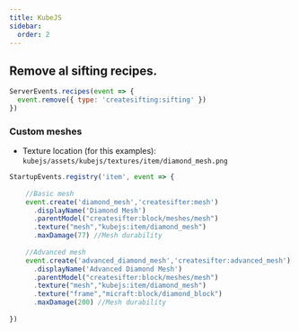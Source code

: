 ```yaml
---
title: KubeJS
sidebar:
  order: 2
---
```


## Remove al sifting recipes.
```js
ServerEvents.recipes(event => {
  event.remove({ type: 'createsifting:sifting' })
})
```

### Custom meshes
- Texture location (for this examples): `kubejs/assets/kubejs/textures/item/diamond_mesh.png`

```js
StartupEvents.registry('item', event => {
    
    //Basic mesh
	event.create('diamond_mesh','createsifter:mesh')
      .displayName('Diamond Mesh')
      .parentModel("createsifter:block/meshes/mesh")
      .texture("mesh","kubejs:item/diamond_mesh")
      .maxDamage(77) //Mesh durability
	
	//Advanced mesh
	event.create('advanced_diamond_mesh','createsifter:advanced_mesh')
      .displayName('Advanced Diamond Mesh')
      .parentModel("createsifter:block/meshes/mesh")
      .texture("mesh","kubejs:item/diamond_mesh")
      .texture("frame","micraft:block/diamond_block")
      .maxDamage(200) //Mesh durability
	
})
```
